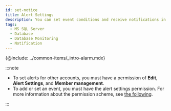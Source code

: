 ```yaml
---
id: set-notice
title: Alert Settings
description: You can set event conditions and receive notifications in various forms.
tags:
  - MS SQL Server
  - Database
  - Database Monitoring
  - Notification
---
```


{@include: ../common-items/_intro-alarm.mdx}

:::note

-   To set alerts for other accounts, you must have a permission of **Edit**, **Alert Settings**, and **Member management**.
-   To add or set an event, you must have the alert settings permission. For more information about the permission scheme, see [the following](../project/project-structure).

:::
